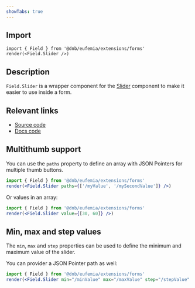 ```yaml
---
showTabs: true
---
```


## Import

```tsx
import { Field } from '@dnb/eufemia/extensions/forms'
render(<Field.Slider />)
```

## Description

`Field.Slider` is a wrapper component for the [Slider](/uilib/components/slider/) component to make it easier to use inside a form.

## Relevant links

- [Source code](https://github.com/dnbexperience/eufemia/tree/main/packages/dnb-eufemia/src/extensions/forms/Field/Slider)
- [Docs code](https://github.com/dnbexperience/eufemia/tree/main/packages/dnb-design-system-portal/src/docs/uilib/extensions/forms/feature-fields/more-fields/Slider)

## Multithumb support

You can use the `paths` property to define an array with JSON Pointers for multiple thumb buttons.

```jsx
import { Field } from '@dnb/eufemia/extensions/forms'
render(<Field.Slider paths={['/myValue', '/mySecondValue']} />)
```

Or values in an array:

```jsx
import { Field } from '@dnb/eufemia/extensions/forms'
render(<Field.Slider value={[30, 60]} />)
```

## Min, max and step values

The `min`, `max` and `step` properties can be used to define the minimum and maximum value of the slider.

You can provider a JSON Pointer path as well:

```jsx
import { Field } from '@dnb/eufemia/extensions/forms'
render(<Field.Slider min="/minValue" max="/maxValue" step="/stepValue" />)
```
